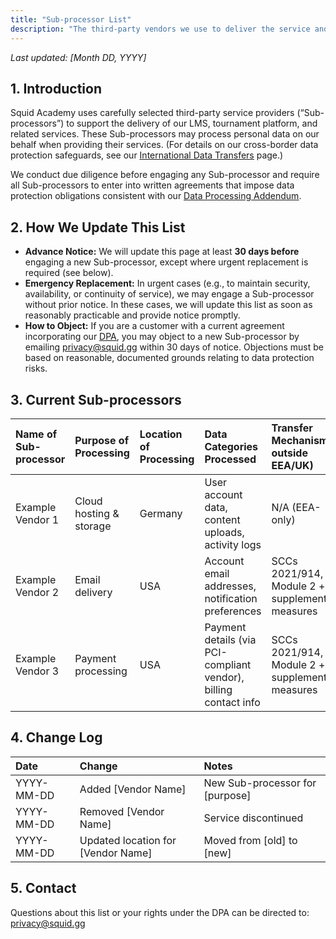```yaml
---
title: "Sub-processor List"
description: "The third-party vendors we use to deliver the service and what data they process."
---
```


_Last updated: [Month DD, YYYY]_

## **1. Introduction**

Squid Academy uses carefully selected third-party service providers (“Sub-processors”) to support the delivery of our LMS, tournament platform, and related services. These Sub-processors may process personal data on our behalf when providing their services. (For details on our cross-border data protection safeguards, see our [<u>International Data Transfers</u>](https://docs.google.com/document/u/6/d/1CyjvkQlK117ZzibQoIzbA9fgCzVihPBzt1vNClSkgiw/edit) page.)

We conduct due diligence before engaging any Sub-processor and require all Sub-processors to enter into written agreements that impose data protection obligations consistent with our [<u>Data Processing Addendum</u>](https://docs.google.com/document/u/6/d/1IXgzc8vsrTkkPtnwghZ2pHGoR_ZyCeKdo2db0m7dNsw/edit).

## **2. How We Update This List**

- **Advance Notice:** We will update this page at least **30 days before** engaging a new Sub-processor, except where urgent replacement is required (see below).
- **Emergency Replacement:** In urgent cases (e.g., to maintain security, availability, or continuity of service), we may engage a Sub-processor without prior notice. In these cases, we will update this list as soon as reasonably practicable and provide notice promptly.
- **How to Object:** If you are a customer with a current agreement incorporating our [<u>DPA</u>](https://docs.google.com/document/u/6/d/1IXgzc8vsrTkkPtnwghZ2pHGoR_ZyCeKdo2db0m7dNsw/edit), you may object to a new Sub-processor by emailing [<u>privacy@squid.gg</u>](mailto:privacy@squid.gg) within 30 days of notice. Objections must be based on reasonable, documented grounds relating to data protection risks.

## **3. Current Sub-processors**

| **Name of Sub-processor** | **Purpose of Processing** | **Location of Processing** | **Data Categories Processed**                                    | **Transfer Mechanism (if outside EEA/UK)**        | **Link to Privacy Policy** |
| :------------------------ | :------------------------ | :------------------------- | :--------------------------------------------------------------- | :------------------------------------------------ | :------------------------- |
| Example Vendor 1          | Cloud hosting & storage   | Germany                    | User account data, content uploads, activity logs                | N/A (EEA-only)                                    | [link]                     |
| Example Vendor 2          | Email delivery            | USA                        | Account email addresses, notification preferences                | SCCs 2021/914, Module 2 \+ supplementary measures | [link]                     |
| Example Vendor 3          | Payment processing        | USA                        | Payment details (via PCI-compliant vendor), billing contact info | SCCs 2021/914, Module 2 \+ supplementary measures | [link]                     |

## **4. Change Log**

| **Date**   | **Change**                         | **Notes**                       |
| :--------- | :--------------------------------- | :------------------------------ |
| YYYY-MM-DD | Added [Vendor Name]                | New Sub-processor for [purpose] |
| YYYY-MM-DD | Removed [Vendor Name]              | Service discontinued            |
| YYYY-MM-DD | Updated location for [Vendor Name] | Moved from [old] to [new]       |

## **5. Contact**

Questions about this list or your rights under the DPA can be directed to: [<u>privacy@squid.gg</u>](mailto:privacy@squid.gg)
